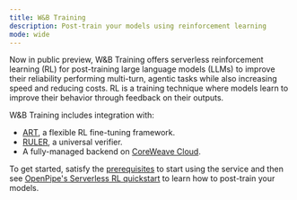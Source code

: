 ```yaml
---
title: W&B Training
description: Post-train your models using reinforcement learning
mode: wide
---
```


Now in public preview, W&B Training offers serverless reinforcement learning (RL) for post-training large language models (LLMs) to improve their reliability performing multi-turn, agentic tasks while also increasing speed and reducing costs. RL is a training technique where models learn to improve their behavior through feedback on their outputs. 

W&B Training includes integration with:

* [ART](https://art.openpipe.ai/getting-started/about), a flexible RL fine-tuning framework.
* [RULER](https://openpipe.ai/blog/ruler), a universal verifier. 
* A fully-managed backend on [CoreWeave Cloud](https://docs.coreweave.com/docs/platform).

To get started, satisfy the [prerequisites](/training/prerequisites) to start using the service and then see [OpenPipe's Serverless RL quickstart](https://art.openpipe.ai/getting-started/quick-start) to learn how to post-train your models.
